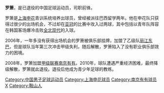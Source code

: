 {{noteta|G1=足球}}{{Football player infobox
| playername = 罗箫
| image = 
| fullname = 罗箫
| englishfullname = Luo Xiao
| nickname =
| dateofbirth = {{birth date and age|1982|4|22}}
| height= {{height|m=1.78}}
| countryofbirth = {{CHN}}
| cityofbirth = [[辽宁|辽宁]][[鞍山|鞍山]]
| currentclub  = 已退役
| position = 前锋
| youthyears = 1998-2002年
| youthclubs = [[上海申花|上海申花]]
| years = 2003-2005年<br>2006年<br>2008-2010年
| clubs = [[上海申花|上海申花]]<br>[[云南丽江足球俱乐部|云南丽江东巴]]<br>[[南京有有|南京有有]]
| caps(goals)= 3{{0}}(0)
}}
'''罗箫'''{{BD|1982年|4月22日|||L}}，是已退役的中国足球运动员，司职前锋。

罗箫是[[上海申花|上海申花]]青训系统培养出球员，曾经被派往巴西留学两年。他在申花队只获得过很少的出场机会，不过却在[[亚洲冠军联赛|亚冠]]的比赛中攻入过两球，其中包括以青年队阵容在韩国客场爆冷击败[[全北现代|全北现代]]的入球。

2006年，一年多没有获得出场机会的罗箫被俱乐部挂牌，加盟了乙级队[[云南丽江足球俱乐部|丽江东巴]]，但是球队当年第三次冲击甲级失利，随后解散，罗箫陷入了没有职业俱乐部效力的困境。

2008年，罗箫加盟[[中国足球甲级联赛|甲级联赛]][[南京有有|南京有有]]。2010年，球队遭遇严重经济困难，最终降级解散，罗箫就此退役。退役后他成为青少年足球的教练。

{{DEFAULTSORT:LUO Xiao}}
[[Category:中国男子足球运动员|Category:中国男子足球运动员]]
[[Category:上海申花球员|Category:上海申花球员]]
[[Category:南京有有球员|Category:南京有有球员]]
[[Category:罗姓|X]]
[[Category:鞍山人|Category:鞍山人]]